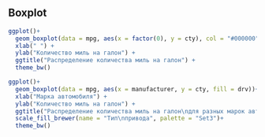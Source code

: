 ## Boxplot
```r
ggplot()+
  geom_boxplot(data = mpg, aes(x = factor(0), y = cty), col = "#000000", fill = "#888888")+
  xlab(" ") + 
  ylab("Количество миль на галон") + 
  ggtitle("Распределение количества миль на галон") + 
  theme_bw()
```

```r
ggplot()+
  geom_boxplot(data = mpg, aes(x = manufacturer, y = cty, fill = drv))+
  xlab("Марка автомобиля") + 
  ylab("Количество миль на галон") + 
  ggtitle("Распределение количества миль на галон\nдля разных марок автомобилей") + 
  scale_fill_brewer(name = "Тип\nпривода", palette = "Set3")+
  theme_bw()
```


